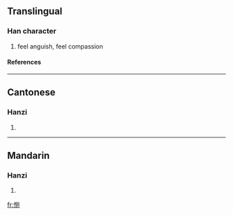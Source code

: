 {{see|惻}}

==Translingual==
===Han character===
{{Han char|rn=61|rad=心|as=06|sn=9|four=|canj=心月人弓 (PBON)}}
# feel anguish, feel compassion
====References====
{{Han ref|kx=0386.161|hdz=42296.040|uh=607B|ud=24699}}
----
==Cantonese==
===Hanzi===
{{yue-hanzi|jyut=|y=chak1}}
# {{defn|Cantonese}}
----
==Mandarin==
===Hanzi===
{{cmn-hanzi|tra=惻|pin=[[cè]] (ce4)|wg=ts'e<sup>4</sup>}}
# {{defn|Mandarin}}

[[fr:恻]]